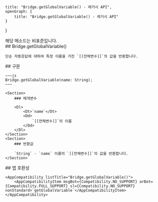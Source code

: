 
    title: "Bridge.getGlobalVariable() - 레거시 API",
    openGraph: {
        title: "Bridge.getGlobalVariable() - 레거시 API"
    }
}

<Section>
    <Noti type={"nonStandard"}>
        해당 메소드는 비표준입니다.
    </Noti>
</Section>
<Section>
    ## Bridge.getGlobalVariable()

    단순 자동응답에 대하여 특정 이름을 가진 `[[전체변수]]`의 값을 반환합니다.
</Section>
<Section>
    ## 구문

    ~~~js
    Bridge.getGlobalVariable(name: String);
    ~~~

    <Section>
        ### 매개변수

        <Dl>
            <Dt>`name`</Dt>
            <Dd>
                `[[전체변수]]`의 이름
            </Dd>
        </Dl>
    </Section>
    <Section>
        ### 반환값

        `String` - `name` 이름의 `[[전체변수]]`의 값을 반환합니다.
    </Section>
</Section>
<Section>
    ## 앱 호환성

    <AppCompatibility listTitle="Bridge.getGlobalVariable()">
        <AppCompatibilityItem msgBot={Compatibility.NO_SUPPORT} arBot={Compatibility.FULL_SUPPORT} sl={Compatibility.NO_SUPPORT} nonStandard>`getGlobalVariable`</AppCompatibilityItem>
    </AppCompatibility>
</Section>